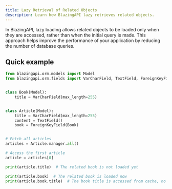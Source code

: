 ```yaml
---
title: Lazy Retrieval of Related Objects
description: Learn how BlazingAPI lazy retrieves related objects.
---
```


In BlazingAPI, lazy loading allows related objects to be loaded only when they are accessed, rather than when the initial query is made. This approach helps improve the performance of your application by reducing the number of database queries.

## Quick example

```python
from blazingapi.orm.models import Model
from blazingapi.orm.fields import VarCharField, TextField, ForeignKeyField


class Book(Model):
    title = VarCharField(max_length=255)


class Article(Model):
    title = VarCharField(max_length=255)
    content = TextField()
    book = ForeignKeyField(Book)


# Fetch all articles
articles = Article.manager.all()

# Access the first article
article = articles[0]

print(article.title)  # The related book is not loaded yet

print(article.book)  # The related book is loaded now
print(article.book.title)  # The book title is accessed from cache, no additional query is made
```

